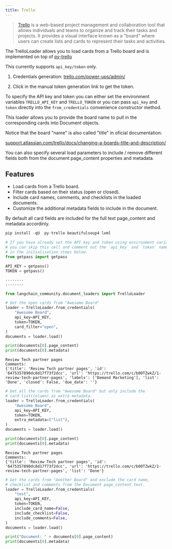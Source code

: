 ```yaml
---
title: Trello
---
```


>[Trello](https://www.atlassian.com/software/trello) is a web-based project management and collaboration tool that allows individuals and teams to organize and track their tasks and projects. It provides a visual interface known as a "board" where users can create lists and cards to represent their tasks and activities.

The TrelloLoader allows you to load cards from a Trello board and is implemented on top of [py-trello](https://pypi.org/project/py-trello/)

This currently supports `api_key/token` only.

1. Credentials generation: [trello.com/power-ups/admin/](https://trello.com/power-ups/admin/)

2. Click in the manual token generation link to get the token.

To specify the API key and token you can either set the environment variables `TRELLO_API_KEY` and `TRELLO_TOKEN` or you can pass `api_key` and `token` directly into the `from_credentials` convenience constructor method.

This loader allows you to provide the board name to pull in the corresponding cards into Document objects.

Notice that the board "name" is also called "title" in oficial documentation:

[support.atlassian.com/trello/docs/changing-a-boards-title-and-description/](https://support.atlassian.com/trello/docs/changing-a-boards-title-and-description/)

You can also specify several load parameters to include / remove different fields both from the document page_content properties and metadata.

## Features

- Load cards from a Trello board.
- Filter cards based on their status (open or closed).
- Include card names, comments, and checklists in the loaded documents.
- Customize the additional metadata fields to include in the document.

By default all card fields are included for the full text page_content and metadata accordinly.

```python
pip install -qU  py-trello beautifulsoup4 lxml
```

```python
# If you have already set the API key and token using environment variables,
# you can skip this cell and comment out the `api_key` and `token` named arguments
# in the initialization steps below.
from getpass import getpass

API_KEY = getpass()
TOKEN = getpass()
```

```output
········
········
```

```python
from langchain_community.document_loaders import TrelloLoader

# Get the open cards from "Awesome Board"
loader = TrelloLoader.from_credentials(
    "Awesome Board",
    api_key=API_KEY,
    token=TOKEN,
    card_filter="open",
)
documents = loader.load()

print(documents[0].page_content)
print(documents[0].metadata)
```

```output
Review Tech partner pages
Comments:
{'title': 'Review Tech partner pages', 'id': '6475357890dc8d17f73f2dcc', 'url': 'https://trello.com/c/b0OTZwkZ/1-review-tech-partner-pages', 'labels': ['Demand Marketing'], 'list': 'Done', 'closed': False, 'due_date': ''}
```

```python
# Get all the cards from "Awesome Board" but only include the
# card list(column) as extra metadata.
loader = TrelloLoader.from_credentials(
    "Awesome Board",
    api_key=API_KEY,
    token=TOKEN,
    extra_metadata=("list"),
)
documents = loader.load()

print(documents[0].page_content)
print(documents[0].metadata)
```

```output
Review Tech partner pages
Comments:
{'title': 'Review Tech partner pages', 'id': '6475357890dc8d17f73f2dcc', 'url': 'https://trello.com/c/b0OTZwkZ/1-review-tech-partner-pages', 'list': 'Done'}
```

```python
# Get the cards from "Another Board" and exclude the card name,
# checklist and comments from the Document page_content text.
loader = TrelloLoader.from_credentials(
    "test",
    api_key=API_KEY,
    token=TOKEN,
    include_card_name=False,
    include_checklist=False,
    include_comments=False,
)
documents = loader.load()

print("Document: " + documents[0].page_content)
print(documents[0].metadata)
```

